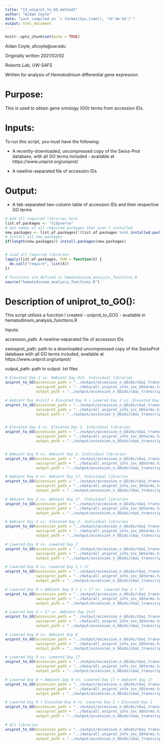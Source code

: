 ```yaml
---
title: "13_uniprot_to_GO_method1"
author: "Aidan Coyle"
date: "Last compiled on `r format(Sys.time(), '%Y-%m-%d')`"
output: html_document
---
```


```r
knitr::opts_chunk$set(echo = TRUE)
```

Aidan Coyle, afcoyle@uw.edu

Originally written 2021/02/02

Roberts Lab, UW-SAFS

Written for analysis of _Hematodinium_ differential gene expression

# Purpose:

This is used to obtain gene ontology (GO) terms from accession IDs.

# Inputs: 

To run this script, you must have the following:

+ A recently-downloaded, uncompressed copy of the Swiss-Prot database, with all GO terms included - available at https://www.uniprot.org/uniprot/

+ A newline-separated file of accession IDs 

# Output:

+ A tab-separated two-column table of accession IDs and their respective GO terms

```r
# Add all required libraries here
list.of.packages <- "tidyverse"
# Get names of all required packages that aren't installed
new.packages <- list.of.packages[!(list.of.packages %in% installed.packages()[, "Package"])]
# Install all new packages
if(length(new.packages)) install.packages(new.packages)


# Load all required libraries
lapply(list.of.packages, FUN = function(X) {
  do.call("require", list(X))
})

# Functions are defined in hematodinium_analysis_functions.R
source("hematodinium_analysis_functions.R")
```


# Description of uniprot_to_GO():

This script utilizes a function I created - uniprot_to_GO() - available in hematodinium_analysis_functions.R

Inputs:

accession_path: A newline-separated file of accession IDs

swissprot_path: path to a downloaded uncompressed copy of the SwissProt database with all GO terms included, available at https://www.uniprot.org/uniprot/

output_path: path to output .txt files

```r

# Elevated Day 2 vs. Ambient Day 0+2. Individual libraries 
uniprot_to_GO(accession_path = "../output/accession_n_GOids/cbai_transcriptomev2.0/allgenes_IDs/elev0_vs_elev2_indiv_All_GeneIDs.txt",
              swissprot_path = "../data/all_uniprot_info_inc_GOterms.tab", 
              output_path = "../output/accession_n_GOids/cbai_transcriptomev2.0/allgenes_IDs/elev0_vs_elev2_indiv_All_GOIDs.txt")

# Ambient Day 0+2+17 + Elevated Day 0 + Lowered Day 2 vs. Elevated Day 2
uniprot_to_GO(accession_path = "../output/accession_n_GOids/cbai_transcriptomev2.0/allgenes_IDs/amb0217_elev0_low0_vs_elev2_All_GeneIDs.txt",
              swissprot_path = "../data/all_uniprot_info_inc_GOterms.tab", 
              output_path = "../output/accession_n_GOids/cbai_transcriptomev2.0/allgenes_IDs/amb0217_elev0_low0_vs_elev2_All_GOIDs.txt")


# Elevated Day 0 vs. Elevated Day 2. Individual libraries 
uniprot_to_GO(accession_path = "../output/accession_n_GOids/cbai_transcriptomev2.0/allgenes_IDs/elev0_vs_elev2_indiv_All_GeneIDs.txt",
              swissprot_path = "../data/all_uniprot_info_inc_GOterms.tab", 
              output_path = "../output/accession_n_GOids/cbai_transcriptomev2.0/allgenes_IDs/elev0_vs_elev2_indiv_All_GOIDs.txt")


# Ambient Day 0 vs. Ambient Day 2. Individual libraries
uniprot_to_GO(accession_path = "../output/accession_n_GOids/cbai_transcriptomev2.0/allgenes_IDs/amb0_vs_amb2_indiv_All_GeneIDs.txt",
              swissprot_path = "../data/all_uniprot_info_inc_GOterms.tab",
              output_path = "../output/accession_n_GOids/cbai_transcriptomev2.0/allgenes_IDs/amb0_vs_amb2_indiv_All_GOIDs.txt")

# Ambient Day 0 vs. Ambient Day 17. Individual libraries
uniprot_to_GO(accession_path = "../output/accession_n_GOids/cbai_transcriptomev2.0/allgenes_IDs/amb0_vs_amb17_indiv_All_GeneIDs.txt",
              swissprot_path = "../data/all_uniprot_info_inc_GOterms.tab",
              output_path = "../output/accession_n_GOids/cbai_transcriptomev2.0/allgenes_IDs/amb0_vs_amb17_indiv_All_GOIDs.txt")

# Ambient Day 2 vs. Ambient Day 17. Individual libraries
uniprot_to_GO(accession_path = "../output/accession_n_GOids/cbai_transcriptomev2.0/allgenes_IDs/amb2_vs_amb17_indiv_All_GeneIDs.txt",
              swissprot_path = "../data/all_uniprot_info_inc_GOterms.tab",
              output_path = "../output/accession_n_GOids/cbai_transcriptomev2.0/allgenes_IDs/amb2_vs_amb17_indiv_All_GOIDs.txt")

# Ambient Day 2 vs. Elevated Day 2. Individual libraries
uniprot_to_GO(accession_path = "../output/accession_n_GOids/cbai_transcriptomev2.0/allgenes_IDs/amb2_vs_elev2_indiv_All_GeneIDs.txt",
              swissprot_path = "../data/all_uniprot_info_inc_GOterms.tab",
              output_path = "../output/accession_n_GOids/cbai_transcriptomev2.0/allgenes_IDs/amb2_vs_elev2_indiv_All_GOIDs.txt")

# Lowered Day 0 vs. Lowered Day 2
uniprot_to_GO(accession_path = "../output/accession_n_GOids/cbai_transcriptomev2.0/allgenes_IDs/low0_vs_low2_indiv_All_GeneIDs.txt",
              swissprot_path = "../data/all_uniprot_info_inc_GOterms.tab",
              output_path = "../output/accession_n_GOids/cbai_transcriptomev2.0/allgenes_IDs/low0_vs_low2_indiv_All_GOIDs.txt")

# Lowered Day 0 vs. Lowered Day 2 + 17
uniprot_to_GO(accession_path = "../output/accession_n_GOids/cbai_transcriptomev2.0/allgenes_IDs/low0_vs_low217_indiv_All_GeneIDs.txt",
              swissprot_path = "../data/all_uniprot_info_inc_GOterms.tab",
              output_path = "../output/accession_n_GOids/cbai_transcriptomev2.0/allgenes_IDs/low0_vs_low217_indiv_All_GOIDs.txt")

# Lowered Day 0 + Ambient Day 0 + 2 + 17 vs. Lowered Day 2 + 17
uniprot_to_GO(accession_path = "../output/accession_n_GOids/cbai_transcriptomev2.0/allgenes_IDs/low0_amb0217_vs_low217_indiv_All_GeneIDs.txt",
              swissprot_path = "../data/all_uniprot_info_inc_GOterms.tab",
              output_path = "../output/accession_n_GOids/cbai_transcriptomev2.0/allgenes_IDs/low0_amb0217_vs_low217_indiv_All_GOIDs.txt")

# Lowered Day 2 + 17 vs. Ambient Day 2+17
uniprot_to_GO(accession_path = "../output/accession_n_GOids/cbai_transcriptomev2.0/allgenes_IDs/low217_vs_amb217_indiv_All_GeneIDs.txt",
              swissprot_path = "../data/all_uniprot_info_inc_GOterms.tab",
              output_path = "../output/accession_n_GOids/cbai_transcriptomev2.0/allgenes_IDs/low217_vs_amb217_indiv_All_GOIDs.txt")

# Lowered Day 0 vs. Ambient Day 0
uniprot_to_GO(accession_path = "../output/accession_n_GOids/cbai_transcriptomev2.0/allgenes_IDs/low0_vs_amb0_indiv_All_GeneIDs.txt",
              swissprot_path = "../data/all_uniprot_info_inc_GOterms.tab",
              output_path = "../output/accession_n_GOids/cbai_transcriptomev2.0/allgenes_IDs/low0_vs_amb0_indiv_All_GOIDs.txt")

# Lowered Day 0 vs. Lowered Day 17
uniprot_to_GO(accession_path = "../output/accession_n_GOids/cbai_transcriptomev2.0/allgenes_IDs/low0_vs_low17_indiv_All_GeneIDs.txt",
              swissprot_path = "../data/all_uniprot_info_inc_GOterms.tab",
              output_path = "../output/accession_n_GOids/cbai_transcriptomev2.0/allgenes_IDs/low0_vs_low17_indiv_All_GOIDs.txt")

# Lowered Day 0 + Ambient Day 0 vs. Lowered Day 17 + Ambient Day 17
uniprot_to_GO(accession_path = "../output/accession_n_GOids/cbai_transcriptomev2.0/allgenes_IDs/low0_amb0_vs_low17_amb17_indiv_All_GeneIDs.txt",
              swissprot_path = "../data/all_uniprot_info_inc_GOterms.tab",
              output_path = "../output/accession_n_GOids/cbai_transcriptomev2.0/allgenes_IDs/low0_amb0_vs_low17_amb17_indiv_All_GOIDs.txt")

# Lowered Day 0 + Elevated Day 0 vs. Lowered Day 2 + Elevated Day 2
uniprot_to_GO(accession_path = "../output/accession_n_GOids/cbai_transcriptomev2.0/allgenes_IDs/low0_elev0_vs_low2_elev2_indiv_All_GeneIDs.txt",
              swissprot_path = "../data/all_uniprot_info_inc_GOterms.tab",
              output_path = "../output/accession_n_GOids/cbai_transcriptomev2.0/allgenes_IDs/low0_elev0_vs_low2_elev2_indiv_All_GOIDs.txt")

# All libraries
uniprot_to_GO(accession_path = "../output/accession_n_GOids/cbai_transcriptomev2.0/allgenes_IDs/all_indiv_libraries_All_GeneIDs.txt",
              swissprot_path = "../data/all_uniprot_info_inc_GOterms.tab",
              output_path = "../output/accession_n_GOids/cbai_transcriptomev2.0/allgenes_IDs/all_indiv_libraries_All_GOIDs.txt")
```
